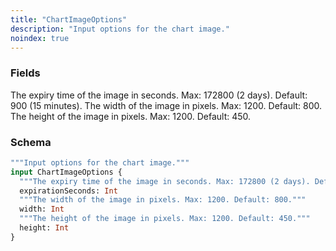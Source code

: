```yaml
---
title: "ChartImageOptions"
description: "Input options for the chart image."
noindex: true
---
```


### Fields

<ResponseField name="expirationSeconds" type="Int">
  The expiry time of the image in seconds. Max: 172800 (2 days). Default: 900 (15 minutes).
</ResponseField>

<ResponseField name="width" type="Int">
  The width of the image in pixels. Max: 1200. Default: 800.
</ResponseField>

<ResponseField name="height" type="Int">
  The height of the image in pixels. Max: 1200. Default: 450.
</ResponseField>

### Schema


```graphql 
"""Input options for the chart image."""
input ChartImageOptions {
  """The expiry time of the image in seconds. Max: 172800 (2 days). Default: 900 (15 minutes)."""
  expirationSeconds: Int
  """The width of the image in pixels. Max: 1200. Default: 800."""
  width: Int
  """The height of the image in pixels. Max: 1200. Default: 450."""
  height: Int
}
```

